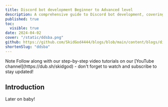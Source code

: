 ```yaml
---
title: Discord bot development Beginner to Advanced level
description: A comprehensive guide to Discord bot development, covering essential concepts and best practices from fundamentals to advanced implementations. This tutorial walks through building a complete Ticket System bot, demonstrating practical application of Discord.js concepts and patterns.
published: true
toc:
  visible: true
date: 2024-04-02
cover: "/static/ddsba.png"
github: https://github.com/SkidGod4444/blogs/blob/main/content/blogs/discord-development-beginner-to-advanced-level.mdx
shortenSlug: "ddsba"
---
```


<Callout type="info">
  <CalloutTitle>Note</CalloutTitle>
  <CalloutDescription>
    Follow along with our step-by-step video tutorials on our [YouTube channel](https://dub.sh/skidgod) - don't forget to watch and subscribe to stay updated!
  </CalloutDescription>
</Callout>

## Introduction
Later on baby!